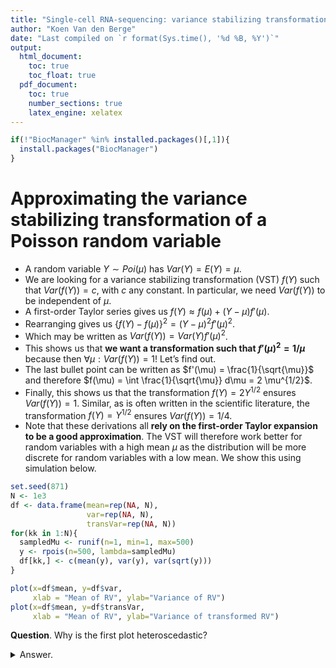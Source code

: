 ```yaml
---
title: "Single-cell RNA-sequencing: variance stabilizing transformations"
author: "Koen Van den Berge"
date: "Last compiled on `r format(Sys.time(), '%d %B, %Y')`"
output: 
  html_document:
    toc: true
    toc_float: true
  pdf_document:
    toc: true
    number_sections: true
    latex_engine: xelatex
---
```



```r
if(!"BiocManager" %in% installed.packages()[,1]){
  install.packages("BiocManager")
}
```

# Approximating the variance stabilizing transformation of a Poisson random variable

 - A random variable $Y \sim Poi(\mu)$ has $Var(Y) = E(Y) = \mu$.
 - We are looking for a variance stabilizing transformation (VST) $f(Y)$ such that $Var(f(Y)) = c$, with $c$ any constant. In particular, we need $Var(f(Y))$ to be independent of $\mu$.
 - A first-order Taylor series gives us $f(Y) \approx f(\mu) + (Y - \mu) f'(\mu)$.
 - Rearranging gives us $\left\{ f(Y) - f(\mu) \right\}^2 = (Y-\mu)^2 f'(\mu)^2$.
 - Which may be written as $Var(f(Y)) = Var(Y)f'(\mu)^2$.
 - This shows us that **we want a transformation such that $f'(\mu)^2 = 1/\mu$** because then $\forall \mu: Var(f(Y)) = 1$! Let's find out.
 - The last bullet point can be written as $f'(\mu) = \frac{1}{\sqrt{\mu}}$ and therefore $f(\mu) = \int \frac{1}{\sqrt{\mu}} d\mu = 2 \mu^{1/2}$.
 - Finally, this shows us that the transformation $f(Y) = 2 Y^{1/2}$ ensures $Var(f(Y)) = 1$. Similar, as is often written in the scientific literature, the transformation $f(Y) = Y^{1/2}$ ensures $Var(f(Y)) = 1/4$.
 - Note that these derivations all **rely on the first-order Taylor expansion to be a good approximation**. The VST will therefore work better for random variables with a high mean $\mu$ as the distribution will be more discrete for random variables with a low mean. We show this using simulation below.
 
 
```r
set.seed(871)
N <- 1e3
df <- data.frame(mean=rep(NA, N),
                 var=rep(NA, N),
                 transVar=rep(NA, N))
for(kk in 1:N){
  sampledMu <- runif(n=1, min=1, max=500)
  y <- rpois(n=500, lambda=sampledMu)
  df[kk,] <- c(mean(y), var(y), var(sqrt(y)))
}

plot(x=df$mean, y=df$var,
     xlab = "Mean of RV", ylab="Variance of RV")
plot(x=df$mean, y=df$transVar,
     xlab = "Mean of RV", ylab="Variance of transformed RV")

```

**Question**. Why is the first plot heteroscedastic?

<details><summary> Answer. </summary><p>
Remember that $Var(\hat{\mu}) = \frac{\hat{\mu}}{n}$.
Since for all random variables in our simulation $n$ is equal, in our case we have that $Var(\hat{\mu}) = c\hat{\mu}$.
The variance on estimating the mean thus increases with the mean.
</p></details>



